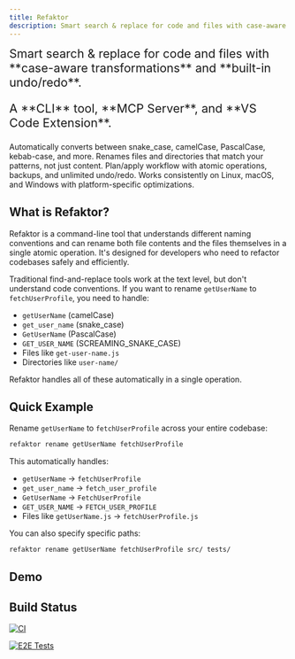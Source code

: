 ```yaml
---
title: Refaktor
description: Smart search & replace for code and files with case-aware transformations
---
```



<Card>
<div style="font-size: 1.35rem;">
Smart search & replace for code and files with <br/>**case-aware transformations** and **built-in undo/redo**.
<p>A **CLI** tool, **MCP Server**, and **VS Code Extension**.</p>
</div>
</Card>

<CardGrid>
	<Card title="Case-Aware" icon="approve-check">
		Automatically converts between snake_case, camelCase, PascalCase, kebab-case, and more.
	</Card>
	<Card title="File Renaming" icon="document">
		Renames files and directories that match your patterns, not just content.
	</Card>
	<Card title="Safety First" icon="seti:lock">
		Plan/apply workflow with atomic operations, backups, and unlimited undo/redo.
	</Card>
	<Card title="Cross-Platform" icon="laptop">
		Works consistently on Linux, macOS, and Windows with platform-specific optimizations.
	</Card>
</CardGrid>

## What is Refaktor?

Refaktor is a command-line tool that understands different naming conventions and can rename both file contents and the files themselves in a single atomic operation. It's designed for developers who need to refactor codebases safely and efficiently.

Traditional find-and-replace tools work at the text level, but don't understand code conventions. If you want to rename `getUserName` to `fetchUserProfile`, you need to handle:

- `getUserName` (camelCase)
- `get_user_name` (snake_case) 
- `GetUserName` (PascalCase)
- `GET_USER_NAME` (SCREAMING_SNAKE_CASE)
- Files like `get-user-name.js`
- Directories like `user-name/`

Refaktor handles all of these automatically in a single operation.

## Quick Example

Rename `getUserName` to `fetchUserProfile` across your entire codebase:

```bash
refaktor rename getUserName fetchUserProfile
```

This automatically handles:
- `getUserName` → `fetchUserProfile`
- `get_user_name` → `fetch_user_profile`  
- `GetUserName` → `FetchUserProfile`
- `GET_USER_NAME` → `FETCH_USER_PROFILE`
- Files like `getUserName.js` → `fetchUserProfile.js`

You can also specify specific paths:
```bash
refaktor rename getUserName fetchUserProfile src/ tests/
```

## Demo

<LinkCard
  title="See Refaktor in Action"
  href="/refaktor/demo"
  description="Watch Refaktor rename itself, then use the renamed binary to change it back."
/>

## Build Status

[![CI](https://github.com/DocSpring/refaktor/actions/workflows/ci.yml/badge.svg)](https://github.com/DocSpring/refaktor/actions/workflows/ci.yml)

[![E2E Tests](https://github.com/DocSpring/refaktor/actions/workflows/e2e.yml/badge.svg)](https://github.com/DocSpring/refaktor/actions/workflows/e2e.yml)
